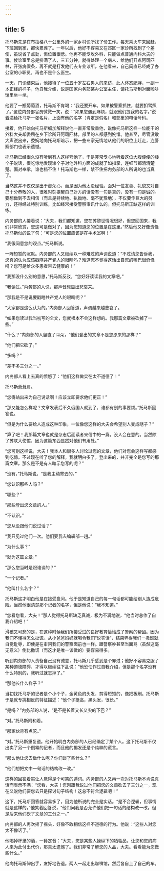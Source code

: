 ```yaml
---
---
---
```

title: 5
---




托马斯先是在布拉格八十公里外的一家乡村诊所找了份工作。每天乘火车来回赶，下班回到家，都快累瘫了。一年以后，他好不容易又在郊区一家诊所找到了个差使，虽说省了点劲，但位置很低。他再不能专攻外科，只能做点普通内科大夫的事。候诊室里总是挤满了人，三五分钟，就得处理一个病人，给他们开点阿司匹林，开张病假条，再不就是打发他们去专业诊所。在他看来，自己简直已经成了办公室的小职员，再也不是什么医生。

一天，门诊结束后，他接待了一位五十岁左右男人的来访，此人体态肥胖，一副一本正经的样子，他自我介绍，说是国家内务部某办公室主任，请托马斯到对面咖啡馆里坐一坐。

他要了一瓶葡萄酒，托马斯不肯喝：“我还要开车，如果被警察抓住，就要扣驾照了。”这位内务部官员微微一笑，说：“如果您遇到麻烦，就跟他们提我的名字。”说着递给托马斯一张名片，上面有他的名字（肯定是假名）和部里的电话号码。

接着，他开始向托马斯细加解释说他一直非常敬重他，说像托马斯这样一位能干的外科大夫却委屈在乡下诊所开阿司匹林，部里的人都感到惋惜。他甚至，尽管没敢大声说出来，委婉地向托马斯暗示，把一些专家无情地从他们的职位上赶走，连警察部门也表示遗憾。

托马斯已经很久没有听到有人这样夸他了，于是非常专心地听着这位大腹便便的矮个子说话，很吃惊地发现矮个子对他外科方面的成就了如指掌，连细节都清清楚楚。面对奉承，谁也挡不住！托马斯也一样，禁不住把内务部的人所说的也当真了。

当然这并不仅仅是出于虚荣心，而是因为他太没经验。面对一位友善、礼貌又对自己十分恭敬的人，很难时刻提醒自己对方的话没有一句是真的，没有一句是诚的。要想做到不去相信（而且是持续地、执拗地、毫不犹豫地），不仅要作巨大的努力，还得经过特别训练，比如经常接受警察审讯什么的。但托马斯正缺这样的训练。

内务部的人接着说：“大夫，我们都知道，您在苏黎世情况很好，但您回国来，我们非常欣赏，您这可是做对了，因为您知道您的位置是在这里。”然后他又好像责怪托马斯似的说了句：“可是您的位置应该是在手术室啊！”

“我很同意您的观点。”托马斯说。

一阵短暂的沉默。内务部的人又继续以一种难过的声调说道：“不过请您告诉我，您真的认为应该戳瞎共产党人的眼睛吗？难道您不觉得这话出自您的嘴巴很奇怪吗？您可是给众多患者带去健康的！”

“我那没什么别的意思，”托马斯反驳，“您好好读读我的文章吧。”

“我读过。”内务部的人说，那声音想显出悲哀来。

“那我是不是说要戳瞎共产党人的眼睛呢？”

“大家都是这么认为的。”内务部人回答道，声调越来越悲哀了。

“如果您读过我当初写的全文，您就根本不会这样想的。我那篇文章被砍掉了一些。”

“什么？”内务部的人竖直了耳朵，“他们登出的文章不是您原来的那样？”

“他们把它砍了。”

“多吗？”

“差不多三分之一。”

内务部人看上去真的愤怒了：“他们这样做实在太不道德了！”

托马斯耸耸肩。

“您得站出来为自己说话啊！应该立即要求他们更正！”

“那又能怎么样呢？文章发表后不久俄国人就到了，谁都有别的事要烦。”托马斯回答说。

“但是为什么要给人造成这种印象，一位像您这样的大夫会希望别人变成瞎子？”

“算了吧！我那篇文章也就是杂志后面读者来信中的一篇。没人会在意的。当然除了苏联大使馆，因为这篇东西显然对他们有用处。”

“您可别这样说，大夫！我本人和很多人讨论过您的文章，他们对您会这样写都感到吃惊。不过现在听了您的解释，我就明白多了，登出来的，并非完全是您写的那篇文章。那么是不是有人暗示您写的呢？”

“没有，”托马斯说，“是我主动寄去的。”

“您认识那些人吗？”

“哪些？”

“那些登出您文章的人。”

“不认识。”

“您从没跟他们说过话？”

“我只见过他们一次。他们要我去编辑部一趟。”

“为什么事？”

“就为这篇文章。”

“那么您当时是跟谁谈的？”

“一个记者。”

“他叫什么名字？”

托马斯这才明白他是在接受盘问。他于是知道自己的每一句话都可能给别人造成危险。当然他很清楚那个记者的名字，但是他说：“我不知道。”

“您看您看，大夫！”那人觉得托马斯缺乏真诚，极为不满地说，“他当时总作了自我介绍吧！”

滑稽又可悲的是，在这种时候我们所接受过的良好教育恰恰成了警察的帮凶。因为我们不懂得怎么扯谎。从小爸爸妈妈就喝令我们“说实话”，结果弄得我们一撒谎就自觉耻辱，即使是在审问我们的警察面前也一样。跟警察吵甚至当面骂（虽然这毫无意义）倒比撒谎（而这才是唯一该做的）要容易得多。

听到内务部的人责备自己没有诚意，托马斯几乎感到是个罪过；他好不容易克服了某种道德障碍，才得以继续往下乱说：“他恐怕作过自我介绍，但是那个名字没有什么特别的，我听过就忘掉了。”

“那他长什么样子？”

当初找托马斯的记者是个小个子，金黄色的头发，剪得短短的，像把板刷。托马斯于是就专挑相反的特征描述：“他个子挺高，黑头发，很长。”

“是吗？”内务部的人说，“是不是长着又长又尖的下巴？”

“对。”托马斯附和着。

“那家伙背有点驼。”

“对。”托马斯重复道。他开始明白内务部的人已经确定了某个人。这下托马斯不仅出卖了另一个倒霉的记者，而且他的揭发还是个纯粹的谎言。

“那么他让您去做什么呢？你们谈了些什么？”

“他们想把文中一句话的结构改一改。”

这样的回答着实让人觉得是个可笑的遁词。内务部的人又再一次对托马斯不肯说真话而表示不满：“您看，大夫！您刚跟我说过他们把您的文章砍去了三分之一，现在又说他们要您去只是探讨句子结构！这总不符合逻辑吧！”

这下，托马斯回答就容易多了，因为他所说的完全是实话。“是不合逻辑，但事情就是这样的，”他笑着回答说，“他们问我是否允许他们把一句话的结构改一改，但是后来他们砍了文章的三分之一。”

内务部的人再次摇了摇头，好像不敢相信这样不道德的行为。他说：“这些人对您太不像话了。”

他喝掉杯里的酒，一锤定音：“大夫，您是某些人操纵下的牺牲品，让您和您的病人来为此付出代价，那真太遗憾了。我们非常了解您的人品，大夫。看看能为您做些什么。”

他向托马斯伸出手，友好地告退。两人一起走出咖啡馆，然后各自上了自己的车。